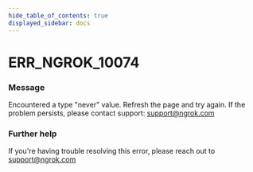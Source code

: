 ```yaml
---
hide_table_of_contents: true
displayed_sidebar: docs
---
```



# ERR_NGROK_10074

### Message

Encountered a type "never" value. Refresh the page and try again. If the problem persists, please contact support: support@ngrok.com

<ErrorDetails error="err_ngrok_10074" />

### Further help

If you're having trouble resolving this error, please reach out to [support@ngrok.com](mailto:support@ngrok.com?subject=Help%20with%20ERR_NGROK_10074)
